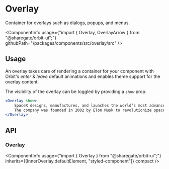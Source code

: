 
<Meta
    title="Components/Overlay"
    id="overlay"
/>

# Overlay

<Tagline>Container for overlays such as dialogs, popups, and menus.</Tagline>

<ComponentInfo
    usage={"import { Overlay, OverlayArrow } from \"@sharegate/orbit-ui\";"}
    githubPath="/packages/components/src/overlay/src"
/>

## Usage

An overlay takes care of rendering a container for your component with Orbit's *enter* & *leave* default animations and enables theme support for the overlay content.

The visibility of the overlay can be toggled by providing a `show` prop.

```jsx
<Overlay show>
    SpaceX designs, manufactures, and launches the world’s most advanced rockets and spacecraft.
    The company was founded in 2002 by Elon Musk to revolutionize space transportation, with the ultimate goal of making life multiplanetary.
</Overlay>
```

## API

### Overlay

<ComponentInfo
    usage={"import { Overlay } from \"@sharegate/orbit-ui\";"}
    inherits={[InnerOverlay.defaultElement, "styled-component"]}
    compact
/>

<ArgsTable of={InnerOverlay} sort="alpha" />


